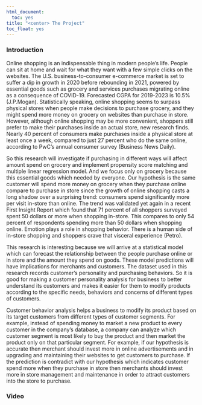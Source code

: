 ```yaml
---
html_document:
  toc: yes
title: "<center> The Project"
toc_float: yes
---
```

  

  
### Introduction 
  
Online shopping is an indispensable thing in modern people’s life. People can sit at home and wait for what they want with a few simple clicks on the websites. The U.S. business-to-consumer e-commerce market is set to suffer a dip in growth in 2020 before rebounding in 2021, powered by essential goods such as grocery and services purchases migrating online as a consequence of COVID-19. Forecasted CGPA for 2019-2023 is 10.5% (J.P.Mogan). Statistically speaking, online shopping seems to surpass physical stores when people make decisions to purchase grocery, and they might spend more money on grocery on websites than purchase in store. However, although online shopping may be more convenient, shoppers still prefer to make their purchases inside an actual store, new research finds. Nearly 40 percent of consumers make purchases inside a physical store at least once a week, compared to just 27 percent who do the same online, according to PwC’s annual consumer survey (Business News Daily).

So this research will investigate if purchasing in different ways will affect amount spend on grocery and implement propensity score matching and multiple linear regression model. And we focus only on grocery because this essential goods which needed by everyone. Our hypothesis is the same customer will spend more money on grocery when they purchase online compare to purchase in store since the growth of online shopping casts a long shadow over a surprising trend: consumers spend significantly more per visit in-store than online. The trend was validated yet again in a recent First Insight Report which found that 71 percent of all shoppers surveyed spent 50 dollars or more when shopping in-store. This compares to only 54 percent of respondents spending more than 50 dollars when shopping online. Emotion plays a role in shopping behavior. There is a human side of in-store shopping and shoppers crave that visceral experience (Petro).

This research is interesting because we will arrive at a statistical model which can forecast the relationship between the people purchase online or in store and the amount they spend on goods. These model predictions will have implications for merchants and customers. The dataset used in this research records customer’s personality and purchasing behaviors. So it is good for making a customer personality analysis for business to better understand its customers and makes it easier for them to modify products according to the specific needs, behaviors and concerns of different types of customers.

Customer behavior analysis helps a business to modify its product based on its target customers from different types of customer segments. For example, instead of spending money to market a new product to every customer in the company’s database, a company can analyze which customer segment is most likely to buy the product and then market the product only on that particular segment. For example, if our hypothesis is accurate then merchant should invest more in online advertisements and in upgrading and maintaining their websites to get customers to purchase. If the prediction is contradict with our hypothesis which indicates customer spend more when they purchase in store then merchants should invest more in store management and maintenance in order to attract customers into the store to purchase.

### Video 


  